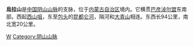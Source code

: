 {{NoteTA
|1=zh-hans:乌拉尔; zh-tw:烏拉; zh-hk:烏拉爾;
}}
{{Unreferenced |time=2010-02-14T02:41:33+00:00 }}
{{他用|subject=中国阴山山脉的支脉|other=俄罗斯中西部的一座山脉|乌拉尔山脉}}
'''烏拉山'''是[[中国|中国]][[阴山山脉|阴山山脉]]的支脉，位于[[内蒙古自治区|内蒙古自治区]]境内。它横贯[[巴彦淖尔盟|巴彦淖尔盟]]东南部。西起[[西山咀|西山咀]]，东至[[包头|包头]]的[[昆都仑河|昆都仑河]]，隔河和[[大青山|大青山]]相连。东西长94公里，南北宽20公里。

{{PRChina-geo-stub}}

[[Category:内蒙古山脉|W]]
[[Category:阴山山脉|Category:阴山山脉]]